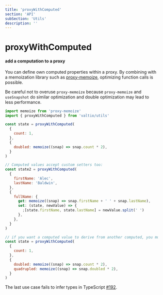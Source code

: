 ```yaml
---
title: 'proxyWithComputed'
section: 'API'
subSection: 'Utils'
description: ''
---
```


# proxyWithComputed

#### add a computation to a proxy

You can define own computed properties within a proxy.
By combining with a memoization library such as
[proxy-memoize](https://github.com/dai-shi/proxy-memoize),
optimizing function calls is possible.

Be careful not to overuse `proxy-memoize`
because `proxy-memoize` and `useSnapshot` do similar optimization
and double optimization may lead to less performance.

```js
import memoize from 'proxy-memoize'
import { proxyWithComputed } from 'valtio/utils'

const state = proxyWithComputed(
  {
    count: 1,
  },
  {
    doubled: memoize((snap) => snap.count * 2),
  }
)

// Computed values accept custom setters too:
const state2 = proxyWithComputed(
  {
    firstName: 'Alec',
    lastName: 'Baldwin',
  },
  {
    fullName: {
      get: memoize((snap) => snap.firstName + ' ' + snap.lastName),
      set: (state, newValue) => {
        ;[state.firstName, state.lastName] = newValue.split(' ')
      },
    },
  }
)

// if you want a computed value to derive from another computed, you must declare the dependency first:
const state = proxyWithComputed(
  {
    count: 1,
  },
  {
    doubled: memoize((snap) => snap.count * 2),
    quadrupled: memoize((snap) => snap.doubled * 2),
  }
)
```

The last use case fails to infer types in TypeScript
[#192](https://github.com/pmndrs/valtio/issues/192).

